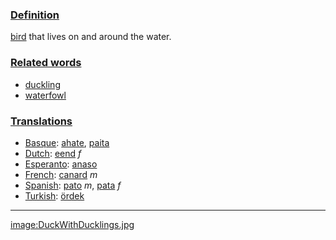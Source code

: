 ===[[Definition]]===
[[bird]] that lives on and around the water.

===[[Related word]]s===

*[[duckling]]
*[[waterfowl]]

===[[Translation]]s===
*[[Basque]]: [[ahate]], [[paita]]
*[[Dutch]]: [[eend]] ''f''
*[[Esperanto]]: [[anaso]]
*[[French]]: [[canard]] ''m''
*[[Spanish]]: [[pato]] ''m'', [[pata]] ''f''
*[[Turkish]]: [[ördek]]

----

[[image:DuckWithDucklings.jpg]]